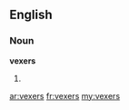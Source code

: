 ==English==

===Noun===
'''vexers'''

# {{plural of|[[vexer]]}}

[[ar:vexers]]
[[fr:vexers]]
[[my:vexers]]
